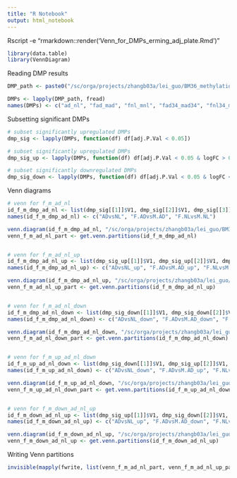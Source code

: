 ---
title: "R Notebook"
output: html_notebook
---

Rscript -e "rmarkdown::render('Venn_for_DMPs_erming_adj_plate.Rmd')"

```{r loading packages, message = F}
library(data.table)
library(VennDiagram)
```


Reading DMP results
```{r reading DMP results}
DMP_path <- paste0("/sc/orga/projects/zhangb03a/lei_guo/BM36_methylation_analysis/DMP_Results/DMP_erming_adj_plate/", c("DMP_ad_nl.tsv", "DMP_fad_mad.tsv", "DMP_fnl_mnl.tsv", "DMP_fad34_mad34.tsv", "DMP_fnl34_mnl34.tsv", "DMP_fad33_mad33.tsv", "DMP_fnl33_mnl33.tsv", "DMP_fad23_mad23.tsv", "DMP_fnl23_mnl23.tsv"))

DMPs <- lapply(DMP_path, fread)
names(DMPs) <- c("ad_nl", "fad_mad", "fnl_mnl", "fad34_mad34", "fnl34_mnl34", "fad33_mad33", "fnl33_mnl33", "fad23_mad23", "fnl23_mnl23")
```


Subsetting significant DMPs
```{r subsetting significant results}
# subset significantly upregulated DMPs
dmp_sig <- lapply(DMPs, function(df) df[adj.P.Val < 0.05])

# subset significantly upregulated DMPs
dmp_sig_up <- lapply(DMPs, function(df) df[adj.P.Val < 0.05 & logFC > 0])

# subset significantly downregulated DMPs
dmp_sig_down <- lapply(DMPs, function(df) df[adj.P.Val < 0.05 & logFC < 0])
```


Venn diagrams
```{r Venn diagrams}
# venn for f_m_ad_nl
id_f_m_dmp_ad_nl <- list(dmp_sig[[1]]$V1, dmp_sig[[2]]$V1, dmp_sig[[3]]$V1)
names(id_f_m_dmp_ad_nl) <- c("ADvsNL", "F.ADvsM.AD", "F.NLvsM.NL")

venn.diagram(id_f_m_dmp_ad_nl, "/sc/orga/projects/zhangb03a/lei_guo/BM36_methylation_analysis/DMP_Results/DMP_erming_adj_plate/id_f_m_dmp_ad_nl.tiff", height = 3000, width = 3000, cat.cex = 0.6, sub.pos = c(0.5, 0.5), fill = c("red", "blue", "green"))
venn_f_m_ad_nl_part <- get.venn.partitions(id_f_m_dmp_ad_nl)


# venn for f_m_ad_nl_up
id_f_m_dmp_ad_nl_up <- list(dmp_sig_up[[1]]$V1, dmp_sig_up[[2]]$V1, dmp_sig_up[[3]]$V1)
names(id_f_m_dmp_ad_nl_up) <- c("ADvsNL_up", "F.ADvsM.AD_up", "F.NLvsM.NL_up")

venn.diagram(id_f_m_dmp_ad_nl_up, "/sc/orga/projects/zhangb03a/lei_guo/BM36_methylation_analysis/DMP_Results/DMP_erming_adj_plate/id_f_m_dmp_ad_nl_up.tiff", height = 3000, width = 3000, cat.cex = 0.6, sub.pos = c(0.5, 0.5), fill = c("red", "blue", "green"))
venn_f_m_ad_nl_up_part <- get.venn.partitions(id_f_m_dmp_ad_nl_up)


# venn for f_m_ad_nl_down
id_f_m_dmp_ad_nl_down <- list(dmp_sig_down[[1]]$V1, dmp_sig_down[[2]]$V1, dmp_sig_down[[3]]$V1)
names(id_f_m_dmp_ad_nl_down) <- c("ADvsNL_down", "F.ADvsM.AD_down", "F.NLvsM.NL_down")

venn.diagram(id_f_m_dmp_ad_nl_down, "/sc/orga/projects/zhangb03a/lei_guo/BM36_methylation_analysis/DMP_Results/DMP_erming_adj_plate/id_f_m_dmp_ad_nl_down.tiff", height = 3000, width = 3000, cat.cex = 0.6, sub.pos = c(0.5, 0.5), fill = c("red", "blue", "green"))
venn_f_m_ad_nl_down_part <- get.venn.partitions(id_f_m_dmp_ad_nl_down)


# venn for f_m_up_ad_nl_down
id_f_m_up_ad_nl_down <- list(dmp_sig_down[[1]]$V1, dmp_sig_up[[2]]$V1, dmp_sig_up[[3]]$V1)
names(id_f_m_up_ad_nl_down) <- c("ADvsNL_down", "F.ADvsM.AD_up", "F.NLvsM.NL_up")

venn.diagram(id_f_m_up_ad_nl_down, "/sc/orga/projects/zhangb03a/lei_guo/BM36_methylation_analysis/DMP_Results/DMP_erming_adj_plate/id_f_m_up_ad_nl_down.tiff", height = 3000, width = 3000, cat.cex = 0.6, sub.pos = c(0.5, 0.5), fill = c("red", "blue", "green"))
venn_f_m_up_ad_nl_down_part <- get.venn.partitions(id_f_m_up_ad_nl_down)


# venn for f_m_down_ad_nl_up
id_f_m_down_ad_nl_up <- list(dmp_sig_up[[1]]$V1, dmp_sig_down[[2]]$V1, dmp_sig_down[[3]]$V1)
names(id_f_m_down_ad_nl_up) <- c("ADvsNL_up", "F.ADvsM.AD_down", "F.NLvsM.NL_down")

venn.diagram(id_f_m_down_ad_nl_up, "/sc/orga/projects/zhangb03a/lei_guo/BM36_methylation_analysis/DMP_Results/DMP_erming_adj_plate/id_f_m_down_ad_nl_up.tiff", height = 3000, width = 3000, cat.cex = 0.6, sub.pos = c(0.5, 0.5), fill = c("red", "blue", "green"))
venn_f_m_down_ad_nl_up <- get.venn.partitions(id_f_m_down_ad_nl_up)
```


Writing Venn partitions
```{r writing Venn partitions}
invisible(mapply(fwrite, list(venn_f_m_ad_nl_part, venn_f_m_ad_nl_up_part, venn_f_m_ad_nl_down_part, venn_f_m_up_ad_nl_down_part, venn_f_m_down_ad_nl_up), paste0("/sc/orga/projects/zhangb03a/lei_guo/BM36_methylation_analysis/DMP_Results/DMP_erming_adj_plate/", c("venn_f_m_ad_nl_part.csv", "venn_f_m_ad_nl_up_part.csv", "venn_f_m_ad_nl_down_part.csv", "venn_f_m_up_ad_nl_down_part.csv", "venn_f_m_down_ad_nl_up.csv"))))
```